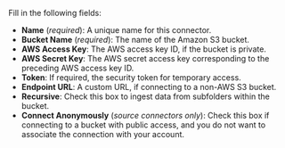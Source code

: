 Fill in the following fields:

- **Name** (_required_): A unique name for this connector.
- **Bucket Name** (_required_): The name of the Amazon S3 bucket.
- **AWS Access Key**: The AWS access key ID, if the bucket is private.
- **AWS Secret Key**: The AWS secret access key corresponding to the preceding AWS access key ID.
- **Token**: If required, the security token for temporary access.
- **Endpoint URL**: A custom URL, if connecting to a non-AWS S3 bucket.
- **Recursive**: Check this box to ingest data from subfolders within the bucket.
- **Connect Anonymously** (_source connectors only_): Check this box if connecting to a bucket with public access, and you do not want to associate the connection with your account.